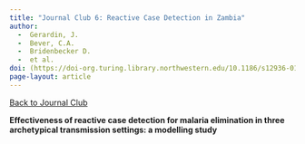 ---
title: "Journal Club 6: Reactive Case Detection in Zambia"
author: 
  -  Gerardin, J.
  -  Bever, C.A.
  -  Bridenbecker D.
  -  et al.
doi: (https://doi-org.turing.library.northwestern.edu/10.1186/s12936-017-1903-z
page-layout: article
---
[[Back to Journal Club](../journal_club.qmd)]{.aside}

**Effectiveness of reactive case detection for malaria elimination in three archetypical transmission settings: a modelling study**